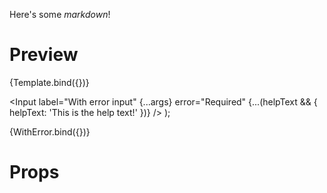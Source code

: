 
<Meta title="Simple-Components/Input" />

Here's some _markdown_!

# Preview


<Preview>
  <Story name="default" args={{ helpText: false }}>
    {Template.bind({})}
  </Story>
</Preview>

  <Input
    label="With error input"
    {...args}
    error="Required"
    {...(helpText && { helpText: 'This is the help text!' })}
  />
);

<Preview>
  <Story name="withError" args={{ helpText: false }}>
    {WithError.bind({})}
  </Story>
</Preview>

# Props

<Props of={Input} />
